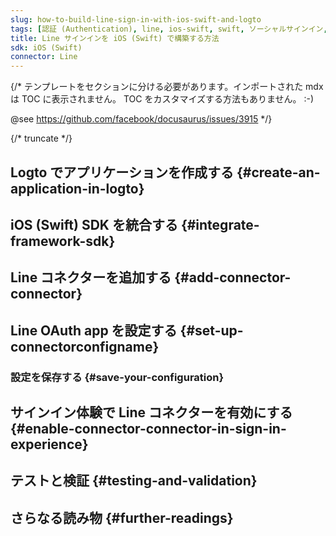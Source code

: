 ```yaml
---
slug: how-to-build-line-sign-in-with-ios-swift-and-logto
tags: [認証 (Authentication), line, ios-swift, swift, ソーシャルサインイン, サインイン, ログイン]
title: Line サインインを iOS (Swift) で構築する方法
sdk: iOS (Swift)
connector: Line
---
```


{/*
  テンプレートをセクションに分ける必要があります。インポートされた mdx は TOC に表示されません。
  TOC をカスタマイズする方法もありません。 :-)

  @see https://github.com/facebook/docusaurus/issues/3915
*/}




{/* truncate */}

<Intro connector={connector} sdk="iOS (Swift)" link="https://developer.apple.com/ios" />

## Logto でアプリケーションを作成する \{#create-an-application-in-logto}

<CreateApplication type="Native app" framework="iOS (Swift)" />

## iOS (Swift) SDK を統合する \{#integrate-framework-sdk}

<IntegrateSdk />

## Line コネクターを追加する \{#add-connector-connector}

<AddSocialConnector connector={connector} framework="iOS (Swift)" />

## Line OAuth app を設定する \{#set-up-connectorconfigname}

<ConnectorGuide />

### 設定を保存する \{#save-your-configuration}

<SaveYourConfiguration connector={connector} />

## サインイン体験で Line コネクターを有効にする \{#enable-connector-connector-in-sign-in-experience}

<EnableSocialConnector connector={connector} />

## テストと検証 \{#testing-and-validation}

<TestingAndValidation connector={connector} sdk="iOS (Swift)" />

## さらなる読み物 \{#further-readings}

<FurtherReadings />